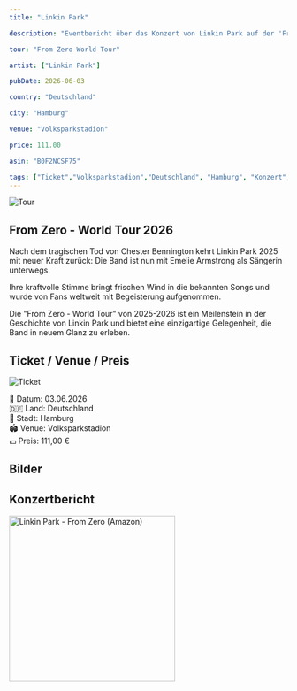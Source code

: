 ```yaml
---
title: "Linkin Park"

description: "Eventbericht über das Konzert von Linkin Park auf der 'From Zero World Tour' im Volksparkstadion in Hamburg am 3. Juni 2026."

tour: "From Zero World Tour"

artist: ["Linkin Park"]

pubDate: 2026-06-03

country: "Deutschland"

city: "Hamburg"

venue: "Volksparkstadion"

price: 111.00

asin: "B0F2NCSF75"

tags: ["Ticket","Volksparkstadion","Deutschland", "Hamburg", "Konzert","Linkin Park","From Zero World Tour","2026"]
---
```


![Tour](../../../gallery/2026/06/03/2026-06-03_00-00-00.jpg)


## From Zero - World Tour 2026

Nach dem tragischen Tod von Chester Bennington kehrt Linkin Park 2025 mit neuer Kraft zurück: 
Die Band ist nun mit Emelie Armstrong als Sängerin unterwegs. 

Ihre kraftvolle Stimme bringt frischen Wind in die bekannten Songs und wurde von Fans weltweit mit Begeisterung aufgenommen.

Die "From Zero - World Tour" von 2025-2026 ist ein Meilenstein in der Geschichte von Linkin Park und bietet eine einzigartige Gelegenheit, die Band in neuem Glanz zu erleben.

## Ticket / Venue / Preis

![Ticket](../../../gallery/2026/06/03/2026-06-03_00-00-00.jpg)

📅 Datum: 03.06.2026  
🇩🇪 Land: Deutschland  
📍 Stadt: Hamburg     
🏟️ Venue: Volksparkstadion   
💶 Preis: 111,00 €  

## Bilder

## Konzertbericht

<Card title="Album" icon="seti:audio">
    <a href="https://www.amazon.de/dp/B0F2NCSF75?tag=mysteryland-21" target="_blank" rel="noopener noreferrer">
        <img src="https://m.media-amazon.com/images/I/81PHduFSQ7L._SL1500_.jpg" alt="Linkin Park - From Zero (Amazon)" width="300" />
    </a>
</Card>

<Card title="Setlist" icon="list-format">
</Card>

<LinkCard
    title="Mehr Informationen"
    href="https://fanieng.com/2026/06/03/linkin-park-hamburg-volksparkstadion/"
/>



